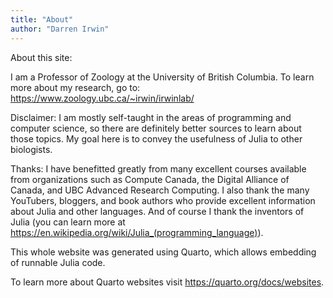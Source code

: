 ```yaml
---
title: "About"
author: "Darren Irwin"
---
```


About this site:

I am a Professor of Zoology at the University of British Columbia. To learn more about my research, go to: <https://www.zoology.ubc.ca/~irwin/irwinlab/> 

Disclaimer: I am mostly self-taught in the areas of programming and computer science, so there are definitely better sources to learn about those topics. My goal here is to convey the usefulness of Julia to other biologists.

Thanks: I have benefitted greatly from many excellent courses available from organizations such as Compute Canada, the Digital Alliance of Canada, and UBC Advanced Research Computing. I also thank the many YouTubers, bloggers, and book authors who provide excellent information about Julia and other languages. And of course I thank the inventors of Julia (you can learn more at <https://en.wikipedia.org/wiki/Julia_(programming_language)>).  


This whole website was generated using Quarto, which allows embedding of runnable Julia code.

To learn more about Quarto websites visit <https://quarto.org/docs/websites>.
